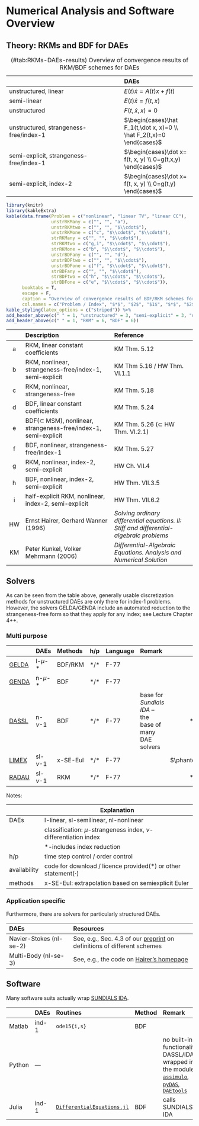 # Numerical Analysis and Software Overview

## Theory: RKMs and BDF for DAEs

Table: (\#tab:RKMs-DAEs-results) Overview of convergence results of RKM/BDF schemes for DAEs

|| DAEs |
|:-----------------------------|:------------------|
| unstructured, linear | $E(t)\dot x = A(t)x + f(t)$ |
| semi-linear | $E(t)\dot x = f(t,x)$ |
| unstructured | $F(t,\dot x, x)=0$ |
| unstructured, strangeness-free/index-1 | $\begin{cases}\hat F_1(t,\dot x, x)=0 \\ \hat F_2(t,x)=0 \end{cases}$ |
| semi-explicit, strangeness-free/index-1 | $\begin{cases}\dot x= f(t, x, y) \\ 0=g(t,x,y) \end{cases}$ |
| semi-explicit, index-2 | $\begin{cases}\dot x= f(t, x, y) \\ 0=g(t,y) \end{cases}$ |



```r
library(knitr)
library(kableExtra)
kable(data.frame(Problem = c("nonlinear", "linear TV", "linear CC"),
		   		 unstrRKMany = c("", "", "a"),
		   		 unstrRKMtwo = c("", "", "$\\cdot$"),
		   		 unstrRKMone = c("c", "$\\cdot$", "$\\cdot$"),
		   		 strRKMany = c("", "", "$\\cdot$"),
		   		 strRKMtwo = c("g,i", "$\\cdot$", "$\\cdot$"),
		   		 strRKMone = c("b", "$\\cdot$", "$\\cdot$"),
		   		 unstrBDFany = c("", "", "d"),
		   		 unstrBDFtwo = c("", "", "$\\cdot$"),
		   		 unstrBDFone = c("f", "$\\cdot$", "$\\cdot$"),
		   		 strBDFany = c("", "", "$\\cdot$"),
		   		 strBDFtwo = c("h", "$\\cdot$", "$\\cdot$"),
		   		 strBDFone = c("e", "$\\cdot$", "$\\cdot$")),
  	  booktabs = T,
	  escape = F,
	  caption = "Overview of convergence results of BDF/RKM schemes for DAEs of various index and, possibly, semi-explicit structure. Here, we equate *index-1* and *strangeness-free*. A $\\cdot$ indicates that this case is included in a result for a more general case \\emph{located} left or above in the table.",
  	  col.names = c("Problem / Index", "$*$", "$2$", "$1$", "$*$", "$2$", "$1$", "$*$", "$2$", "$1$", "$*$", "$2$", "$1$")) %>% 
kable_styling(latex_options = c("striped")) %>%
add_header_above(c(" " = 1, "unstructured" = 3, "semi-explicit" = 3, "unstructured" = 3, "semi-explicit" = 3)) %>%
add_header_above(c(" " = 1, "RKM" = 6, "BDF" = 6))
```

|| Description | Reference |
|:-:|:-----------------------------|:---------------------------|
| a | RKM, linear constant coefficients | KM Thm. 5.12 |
| b | RKM, nonlinear, strangeness-free/index-1, semi-explicit | KM Thm 5.16 / HW Thm. VI.1.1 |
| c | RKM, nonlinear, strangeness-free | KM Thm. 5.18 |
| d | BDF, linear constant coefficients | KM Thm. 5.24 |
| e | BDF($\subset$ MSM), nonlinear, strangeness-free/index-1, semi-explicit | KM Thm. 5.26 ($\subset$ HW Thm. VI.2.1) |
| f | BDF, nonlinear, strangeness-free/index-1 | KM Thm. 5.27 |
| g | RKM, nonlinear, index-2, semi-explicit | HW Ch. VII.4 |
| h | BDF, nonlinear, index-2, semi-explicit | HW Thm. VII.3.5 |
| i | half-explicit RKM, nonlinear, index-2, semi-explicit | HW Thm. VII.6.2 |
| HW | Ernst Hairer, Gerhard Wanner (1996) | *Solving ordinary differential equations. II: Stiff and differential-algebraic problems* |
| KM | Peter Kunkel, Volker Mehrmann (2006) | *Differential-Algebraic Equations. Analysis and Numerical Solution* |


## Solvers

As can be seen from the table above, generally usable discretization methods for unstructured DAEs are only there for index-1 problems. However, the solvers GELDA/GENDA include an automated reduction to the strangeness-free form so that they apply for any index; see Lecture Chapter 4++.

### Multi purpose

|| DAEs | Methods | h/p | Language | Remark | Avail |
|:----|:----|:-------|:---|:----|:-------------------------------|:--:|
| [GELDA](https://doi.org/10.1137/S1064827595286347) | l-$\mu$-$*$ | BDF/RKM | $*$/$*$ | F-77 | | $*$/$\cdot$ |
| [GENDA](https://www3.math.tu-berlin.de/cgi-bin/IfM/show_abstract.cgi?Report-730-2002.rdf.html) | n-$\mu$-$*$ | BDF | $*$/$*$ | F-77 | | $\phantom{*}$/$\cdot$ |
| [DASSL](http://www.netlib.org/ode/ddassl.f) | n-$\nu$-$1$ | BDF | $*$/$*$ | F-77 | base for *Sundials IDA* -- the base of many DAE solvers | $*$/$\phantom{\cdot}$ |
| [LIMEX](https://doi.org/10.1007/BF01400352) | sl-$\nu$-$1$ | x-SE-Eul | $*$/$*$ | F-77 |  | $\phantom{*}$/$\phantom{\cdot}$ |
| [RADAU](http://www.unige.ch/~hairer/prog/stiff/radau.f) | sl-$\nu$-$1$ | RKM | $*$/$*$ | F-77 |  | $*$/$\phantom{\cdot}$ |

Notes: 

|| Explanation |
|:------ | --------------------------------------------------- |
| DAEs | l-linear, sl-semilinear, nl-nonlinear|
|| classification: $\mu$-strangeness index, $\nu$-differentiation index |
|| $*$-includes index reduction |
| h/p | time step control / order control |
| availability | code for download / licence provided($*$) or other statement($\cdot$) |
| methods | x-SE-Eul: extrapolation based on semiexplicit Euler |

### Application specific

Furthermore, there are solvers for particularly structured DAEs.

| DAEs | Resources |
|:------------|:------------------------|
| Navier-Stokes (nl-se-$2$) | See, e.g., Sec. 4.3 of our [preprint](https://arxiv.org/abs/1901.04002) on definitions of different schemes |
| Multi-Body (nl-se-$3$) | See, e.g., the code on [Hairer's homepage](https://www.unige.ch/~hairer/software.html) |


## Software

Many software suits actually wrap [SUNDIALS IDA](https://computation.llnl.gov/projects/sundials/ida).


|| DAEs | Routines | Method | Remark |
|:---|:---|:---------------------|:---|:-----------------------------|
|Matlab| ind-$1$ | `ode15{i,s}` | BDF ||
|Python| --- |  | | no built-in functionality, DASSL/IDA wrapped in the modules [`assimulo`](https://jmodelica.org/assimulo/index.html#), [`pyDAS`](https://github.com/jwallen/PyDAS), [`DAEtools`](http://daetools.com/docs/index.html) |
|Julia| ind-$1$ | [`DifferentialEquations.jl`](https://docs.juliadiffeq.org/latest/index.html) | BDF | calls SUNDIALS IDA |


